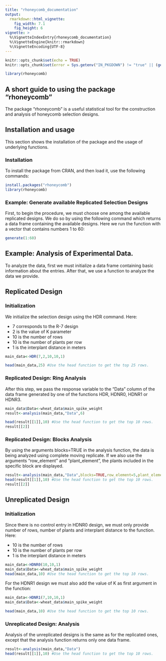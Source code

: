 ```yaml
---
title: "rhoneycomb_documentation"
output:
  rmarkdown::html_vignette:
    fig_width: 7.1 
    fig_height: 6
vignette: >
  %\VignetteIndexEntry{rhoneycomb_documentation}
  %\VignetteEngine{knitr::rmarkdown}
  %\VignetteEncoding{UTF-8}
---
```


```r
knitr::opts_chunk$set(echo = TRUE)
knitr::opts_chunk$set(error = Sys.getenv("IN_PKGDOWN") != "true" || (getRversion() < "3.5"))
```

```r
library(rhoneycomb)
```

## A short guide to using the package "rhoneycomb"

The package “rhoneycomb” is a useful statistical 
tool for the construction and analysis of honeycomb selection designs.

## Installation and usage 
This section shows the installation of the package and the usage of underlying 
functions.  

### Installation
To install the package from CRAN, and then load it, use the following commands:


```r
install.packages("rhoneycomb")
library(rhoneycomb)
```
### Example: Generate available Replicated Selection Designs
First, to begin the procedure, we must choose one among the 
available replicated designs. We do so by using the following 
command which returns a data frame containing the available designs. 
Here we run the function with a vector that contains numbers 1 to 60:

```r
generate(1:60)
```


## Example: Analysis of Experimental Data.
To analyze the data, first  we must initialize a data frame containing basic 
information about the entries. After that, we use a function to analyze the data 
we provide. 
 


## Replicated Design 
### Initialization 
We initialize the selection design using the HDR command. Here:

* 7 corresponds to the R-7 design
* 2 is the value of K parameter
* 10 is the number of rows
* 10 is the number of plants per row
* 1 is the interplant distance in meters 

```r
main_data<-HDR(7,2,10,10,1)

head(main_data,25) #Use the head function to get the top 25 rows.
```

 
### Replicated  Design: Ring Analysis 
After this step, we pass the response variable to the "Data"   column of the data frame generated by one of the
functions HDR, HDNR0, HDNR1 or HDNR3. 
```r

main_data$Data<-wheat_data$main_spike_weight
result<-analysis(main_data,"Data",6)

head(result[[1]],10) #Use the head function to get the top 10 rows.
result[[2]] 
```

### Replicated  Design: Blocks Analysis 
By using the arguments blocks=TRUE in the analysis function, the data is being 
analyzed using complete moving replicate. If we also use the arguments “row_element” 
and “plant_element”, the plants included in the specific block are displayed.

```r
result<-analysis(main_data,"Data",blocks=TRUE,row_element=5,plant_element=5)
head(result[[1]],10) #Use the head function to get the top 10 rows.
result[[2]] 
```

## Unreplicated Design

### Initialization 

Since there is no control entry in HDNR0 design, we must only provide number of 
rows, number of plants and interplant distance to the function. Here:

* 10 is the number of rows
* 10 is the number of plants per row
* 1 is the interplant distance in meters 

```r
main_data<-HDNR0(10,10,1)
main_data$Data<-wheat_data$main_spike_weight
head(main_data,10) #Use the head function to get the top 10 rows.
```

For the HDNR1 design we must also add the value of K as first argument in the 
function:

```r
main_data<-HDNR1(7,10,10,1)
main_data$Data<-wheat_data$main_spike_weight

head(main_data,10) #Use the head function to get the top 10 rows.
```
### Unreplicated Design:  Analysis
Analysis of the unreplicated designs is the same as for the replicated ones, 
except that the analysis function returns only one data  frame.
```r
result<-analysis(main_data,"Data")
head(result[[1]],10) #Use the head function to get the top 10 rows.
```